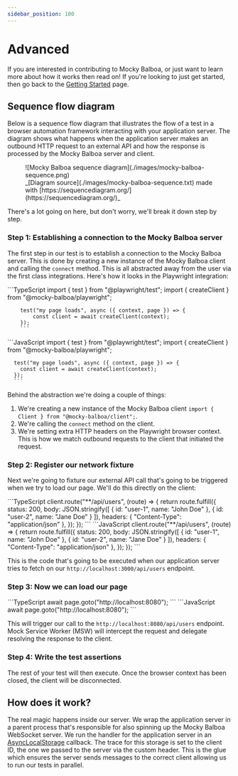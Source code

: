 ```yaml
---
sidebar_position: 100
---
```


# Advanced

If you are interested in contributing to Mocky Balboa, or just want to learn more about how it works then read on! If you're looking to just get started, then go back to the [Getting Started](./getting-started) page.

## Sequence flow diagram

Below is a sequence flow diagram that illustrates the flow of a test in a browser automation framework interacting with your application server. The diagram shows what happens when the application server makes an outbound HTTP request to an external API and how the response is processed by the Mocky Balboa server and client.

<figure>
![Mocky Balboa sequence diagram](./images/mocky-balboa-sequence.png)
<figcaption>_[Diagram source](./images/mocky-balboa-sequence.txt) made with [https://sequencediagram.org/](https://sequencediagram.org/)_</figcaption>
</figure>

There's a lot going on here, but don't worry, we'll break it down step by step.

### Step 1: Establishing a connection to the Mocky Balboa server

The first step in our test is to establish a connection to the Mocky Balboa server. This is done by creating a new instance of the Mocky Balboa client and calling the `connect` method. This is all abstracted away from the user via the first class integrations. Here's how it looks in the Playwright integration:

<Tabs groupId="javascript-language">
  <TabItem value="typescript" label="TypeScript" default>
        ```TypeScript
        import { test } from "@playwright/test";
        import { createClient } from "@mocky-balboa/playwright";

        test("my page loads", async ({ context, page }) => {
            const client = await createClient(context);
        });
        ```
  </TabItem>
  <TabItem value="javascript" label="JavaScript">
      ```JavaScript
      import { test } from "@playwright/test";
      import { createClient } from "@mocky-balboa/playwright";

      test("my page loads", async ({ context, page }) => {
        const client = await createClient(context);
      });
      ```
  </TabItem>
</Tabs>

Behind the abstraction we're doing a couple of things:

1. We're creating a new instance of the Mocky Balboa client `import { Client } from "@mocky-balboa/client";`.
1. We're calling the `connect` method on the client.
1. We're setting extra HTTP headers on the Playwright browser context. This is how we match outbound requests to the client that initiated the request.

### Step 2: Register our network fixture

Next we're going to fixture our external API call that's going to be triggered when we try to load our page. We'll do this directly on the client:

<Tabs groupId="javascript-language">
  <TabItem value="typescript" label="TypeScript" default>
        ```TypeScript
        client.route("**/api/users", (route) => {
          return route.fulfill({
            status: 200,
            body: JSON.stringify([
              { id: "user-1", name: "John Doe" },
              { id: "user-2", name: "Jane Doe" }
            ]),
            headers: {
              "Content-Type": "application/json"
            },
          });
        });
        ```
  </TabItem>
  <TabItem value="javascript" label="JavaScript">
      ```JavaScript
      client.route("**/api/users", (route) => {
        return route.fulfill({
          status: 200,
          body: JSON.stringify([
            { id: "user-1", name: "John Doe" },
            { id: "user-2", name: "Jane Doe" }
          ]),
          headers: {
            "Content-Type": "application/json"
          },
        });
      });
      ```
  </TabItem>
</Tabs>

This is the code that's going to be executed when our application server tries to fetch on our `http://localhost:3000/api/users` endpoint.

### Step 3: Now we can load our page

<Tabs groupId="javascript-language">
  <TabItem value="typescript" label="TypeScript" default>
        ```TypeScript
        await page.goto("http://localhost:8080");
        ```
  </TabItem>
  <TabItem value="javascript" label="JavaScript">
      ```JavaScript
      await page.goto("http://localhost:8080");
      ```
  </TabItem>
</Tabs>

This will trigger our call to the `http://localhost:8080/api/users` endpoint. Mock Service Worker (MSW) will intercept the request and delegate resolving the response to the client.

### Step 4: Write the test assertions

The rest of your test will then execute. Once the browser context has been closed, the client will be disconnected.

## How does it work?

The real magic happens inside our server. We wrap the application server in a parent process that's responsible for also spinning up the Mocky Balboa WebSocket server. We run the handler for the application server in an [AsyncLocalStorage](https://nodejs.org/api/async_context.html) callback. The trace for this storage is set to the client ID, the one we passed to the server via the custom header. This is the glue which ensures the server sends messages to the correct client allowing us to run our tests in parallel.
